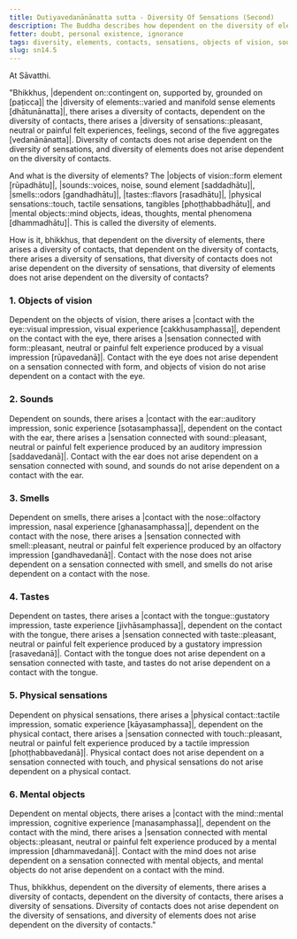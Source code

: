 ```yaml
---
title: Dutiyavedanānānatta sutta - Diversity Of Sensations (Second)
description: The Buddha describes how dependent on the diversity of elements, there arises a diversity of contacts, and dependent on the diversity of contacts, there arises a diversity of sensations. However, diversity of contacts does not arise dependent on the diversity of sensations, and diversity of elements does not arise dependent on the diversity of contacts.
fetter: doubt, personal existence, ignorance
tags: diversity, elements, contacts, sensations, objects of vision, sounds, smells, tastes, physical sensations, mental objects, form element, sound element, odor element, taste element, touch element, six sense bases, sn, sn12-21, sn14
slug: sn14.5
---
```


At Sāvatthi.

"Bhikkhus, |dependent on::contingent on, supported by, grounded on [paṭicca]| the |diversity of elements::varied and manifold sense elements [dhātunānatta]|, there arises a diversity of contacts,
dependent on the diversity of contacts, there arises a |diversity of sensations::pleasant, neutral or painful felt experiences, feelings, second of the five aggregates [vedanānānatta]|.
Diversity of contacts does not arise dependent on the diversity of sensations,
and diversity of elements does not arise dependent on the diversity of contacts.

And what is the diversity of elements? The |objects of vision::form element [rūpadhātu]|, |sounds::voices, noise, sound element [saddadhātu]|, |smells::odors [gandhadhātu]|, |tastes::flavors [rasadhātu]|, |physical sensations::touch, tactile sensations, tangibles [phoṭṭhabbadhātu]|, and |mental objects::mind objects, ideas, thoughts, mental phenomena [dhammadhātu]|. This is called the diversity of elements.

How is it, bhikkhus, that dependent on the diversity of elements, there arises a diversity of contacts,
that dependent on the diversity of contacts, there arises a diversity of sensations,
that diversity of contacts does not arise dependent on the diversity of sensations,
that diversity of elements does not arise dependent on the diversity of contacts?

### 1. Objects of vision

Dependent on the objects of vision, there arises a |contact with the eye::visual impression, visual experience [cakkhusamphassa]|,
dependent on the contact with the eye, there arises a |sensation connected with form::pleasant, neutral or painful felt experience produced by a visual impression [rūpavedanā]|.
Contact with the eye does not arise dependent on a sensation connected with form,
and objects of vision do not arise dependent on a contact with the eye.

### 2. Sounds

Dependent on sounds, there arises a |contact with the ear::auditory impression, sonic experience [sotasamphassa]|,
dependent on the contact with the ear, there arises a |sensation connected with sound::pleasant, neutral or painful felt experience produced by an auditory impression [saddavedanā]|.
Contact with the ear does not arise dependent on a sensation connected with sound,
and sounds do not arise dependent on a contact with the ear.

### 3. Smells

Dependent on smells, there arises a |contact with the nose::olfactory impression, nasal experience [ghanasamphassa]|,
dependent on the contact with the nose, there arises a |sensation connected with smell::pleasant, neutral or painful felt experience produced by an olfactory impression [gandhavedanā]|.
Contact with the nose does not arise dependent on a sensation connected with smell,
and smells do not arise dependent on a contact with the nose.

### 4. Tastes

Dependent on tastes, there arises a |contact with the tongue::gustatory impression, taste experience [jivhāsamphassa]|,
dependent on the contact with the tongue, there arises a |sensation connected with taste::pleasant, neutral or painful felt experience produced by a gustatory impression [rasavedanā]|.
Contact with the tongue does not arise dependent on a sensation connected with taste,
and tastes do not arise dependent on a contact with the tongue.

### 5. Physical sensations

Dependent on physical sensations, there arises a |physical contact::tactile impression, somatic experience [kāyasamphassa]|,
dependent on the physical contact, there arises a |sensation connected with touch::pleasant, neutral or painful felt experience produced by a tactile impression [phoṭṭhabbavedanā]|.
Physical contact does not arise dependent on a sensation connected with touch,
and physical sensations do not arise dependent on a physical contact.

### 6. Mental objects

Dependent on mental objects, there arises a |contact with the mind::mental impression, cognitive experience [manasamphassa]|,
dependent on the contact with the mind, there arises a |sensation connected with mental objects::pleasant, neutral or painful felt experience produced by a mental impression [dhammavedanā]|.
Contact with the mind does not arise dependent on a sensation connected with mental objects,
and mental objects do not arise dependent on a contact with the mind.

Thus, bhikkhus, dependent on the diversity of elements, there arises a diversity of contacts, dependent on the diversity of contacts, there arises a diversity of sensations. Diversity of contacts does not arise dependent on the diversity of sensations, and diversity of elements does not arise dependent on the diversity of contacts."